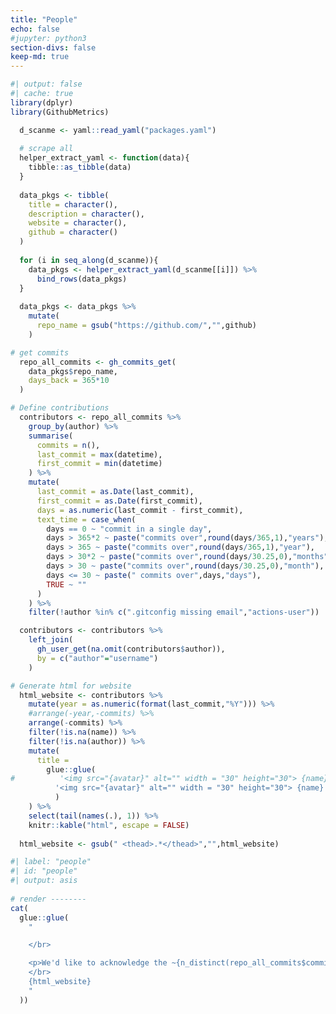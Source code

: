 ```yaml
---
title: "People"
echo: false
#jupyter: python3
section-divs: false
keep-md: true
---
```


```r
#| output: false
#| cache: true
library(dplyr)
library(GithubMetrics)

  d_scanme <- yaml::read_yaml("packages.yaml")
  
  # scrape all 
  helper_extract_yaml <- function(data){
    tibble::as_tibble(data)
  }
  
  data_pkgs <- tibble(
    title = character(),
    description = character(),
    website = character(),
    github = character()
  )
  
  for (i in seq_along(d_scanme)){
    data_pkgs <- helper_extract_yaml(d_scanme[[i]]) %>%
      bind_rows(data_pkgs)
  }
  
  data_pkgs <- data_pkgs %>%
    mutate(
      repo_name = gsub("https://github.com/","",github)
    )

# get commits
  repo_all_commits <- gh_commits_get(
    data_pkgs$repo_name,
    days_back = 365*10
  )

# Define contributions
  contributors <- repo_all_commits %>%
    group_by(author) %>%
    summarise(
      commits = n(),
      last_commit = max(datetime),
      first_commit = min(datetime)
    ) %>%
    mutate(
      last_commit = as.Date(last_commit),
      first_commit = as.Date(first_commit),
      days = as.numeric(last_commit - first_commit),
      text_time = case_when(
        days == 0 ~ "commit in a single day",
        days > 365*2 ~ paste("commits over",round(days/365,1),"years"),
        days > 365 ~ paste("commits over",round(days/365,1),"year"),
        days > 30*2 ~ paste("commits over",round(days/30.25,0),"months"),
        days > 30 ~ paste("commits over",round(days/30.25,0),"month"),
        days <= 30 ~ paste(" commits over",days,"days"),
        TRUE ~ ""
      )
    ) %>%
    filter(!author %in% c(".gitconfig missing email","actions-user"))

  contributors <- contributors %>%
    left_join(
      gh_user_get(na.omit(contributors$author)),
      by = c("author"="username")
    )

# Generate html for website
  html_website <- contributors %>%
    mutate(year = as.numeric(format(last_commit,"%Y"))) %>%
    #arrange(-year,-commits) %>%
    arrange(-commits) %>%
    filter(!is.na(name)) %>%
    filter(!is.na(author)) %>%
    mutate(
      title =
        glue::glue(
#          '<img src="{avatar}" alt="" width = "30" height="30"> {name} ({author}): {commits} commits between {first_commit} and {last_commit}'
          '<img src="{avatar}" alt="" width = "30" height="30"> {name} ({author}): {commits} commits {text_time}'
          )
    ) %>%
    select(tail(names(.), 1)) %>%
    knitr::kable("html", escape = FALSE)
  
  html_website <- gsub(" <thead>.*</thead>","",html_website)
```

```r
#| label: "people"
#| id: "people"
#| output: asis
  
# render --------  
cat(
  glue::glue(
    "

    </br>

    <p>We'd like to acknowledge the ~{n_distinct(repo_all_commits$commit_email)} people that have contributed code to these packages. {n_distinct(contributors$author)} of these contributors have their commits linked to a Github account, and are acknowledged below.</p>
    </br>
    {html_website}
    "
  ))
```


